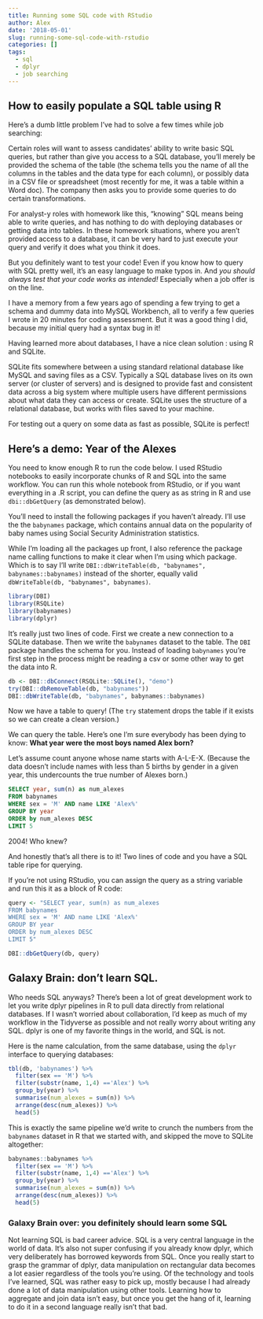 ```yaml
---
title: Running some SQL code with RStudio
author: Alex
date: '2018-05-01'
slug: running-some-sql-code-with-rstudio
categories: []
tags:
  - sql
  - dplyr
  - job searching
---
```



## How to easily populate a SQL table using R

Here's a dumb little problem I've had to solve a few times while job searching:

Certain roles will want to assess candidates' ability to write basic SQL queries, but rather than give you access to a SQL database, you'll merely be provided the schema of the table (the schema tells you the name of all the columns in the tables and the data type for each column), or possibly data in a CSV file or spreadsheet (most recently for me, it was a table within a Word doc).  The company then asks you to provide some queries to do certain transformations.

For analyst-y roles with homework like this, "knowing" SQL means being able to write queries, and has nothing to do with deploying databases or getting data into tables. In these homework situations, where you aren't provided access to a database, it can be very hard to just execute your query and verify it does what you think it does.

But you definitely want to test your code! Even if you know how to query with SQL pretty well, it's an easy language to make typos in. And *you should always test that your code works as intended!* Especially when a job offer is on the line. 

I have a memory from a few years ago of spending a few trying to get a schema and dummy data into MySQL Workbench, all to verify a few queries I wrote in 20 minutes for coding assessment. But it was a good thing I did, because my initial query had a syntax bug in it!

Having learned more about databases, I have a nice clean solution : using R and SQLite.

SQLite fits somewhere between a using standard relational database like MySQL and saving files as a CSV.  Typically a SQL database lives on its own server (or cluster of servers) and is designed to provide fast and consistent data across a big system where multiple users have different permissions about what data they can access or create. SQLite uses the structure of a relational database, but works with files saved to your machine.

For testing out a query on some data as fast as possible, SQLite is perfect!

## Here's a demo: Year of the Alexes

You need to know enough R to run the code below. I used RStudio notebooks to easily incorporate chunks of R and SQL into the same workflow.  You can run this whole notebook from RStudio, or if you want everything in a .R script, you can define the query as as string in R and use `dbi::dbGetQuery` (as demonstrated below).

You'll need to install the following packages if you haven't already. I'll use the the `babynames` package, which contains annual data on the popularity of baby names using Social Security Administration statistics.

While I'm loading all the packages up front, I also reference the package name calling functions to make it clear when I'm using which package. Which is to say I'll write `DBI::dbWriteTable(db, "babynames", babynames::babynames)` instead of the shorter, equally valid `dbWriteTable(db, "babynames", babynames)`.

```r
library(DBI)
library(RSQLite)
library(babynames)
library(dplyr)
```

It's really just two lines of code.  First we create a new connection to a SQLite database. Then we write the `babynames` dataset to the table.  The `DBI` package handles the schema for you. Instead of loading `babynames` you're first step in the process might be reading a csv or some other way to get the data into R.

```r
db <- DBI::dbConnect(RSQLite::SQLite(), "demo")
try(DBI::dbRemoveTable(db, "babynames"))
DBI::dbWriteTable(db, "babynames", babynames::babynames)
```

Now we have a table to query! (The `try` statement drops the table if it exists so we can create a clean version.)

We can query the table. Here's one I'm sure everybody has been dying to know: **What year were the most boys named Alex born?**

Let's assume count anyone whose name starts with A-L-E-X. (Because the data doesn't include names with less than 5 births by gender in a given year, this undercounts the true number of Alexes born.)


```sql
SELECT year, sum(n) as num_alexes
FROM babynames
WHERE sex = 'M' AND name LIKE 'Alex%'
GROUP BY year
ORDER by num_alexes DESC
LIMIT 5
```

2004!  Who knew?

And honestly that's all there is to it!  Two lines of code and you have a SQL table ripe for querying.

If you're not using RStudio, you can assign the query as a string variable and run this it as a block of R code:
```r
query <- "SELECT year, sum(n) as num_alexes
FROM babynames
WHERE sex = 'M' AND name LIKE 'Alex%'
GROUP BY year
ORDER by num_alexes DESC
LIMIT 5"

DBI::dbGetQuery(db, query)
```

## Galaxy Brain: don't learn SQL.
Who needs SQL anyways? There's been a lot of great development work to let you write dplyr pipelines in R to pull data directly from relational databases. If I wasn't worried about collaboration, I'd keep as much of my workflow in the Tidyverse as possible and not really worry about writing any SQL. dplyr is one of my favorite things in the world, and SQL is not.

Here is the name calculation, from the same database, using the `dplyr` interface to querying databases:

```r
tbl(db, 'babynames') %>%
  filter(sex == 'M') %>%
  filter(substr(name, 1,4) =='Alex') %>% 
  group_by(year) %>%
  summarise(num_alexes = sum(n)) %>%
  arrange(desc(num_alexes)) %>%
  head(5)
```


This is exactly the same pipeline we'd write to crunch the numbers from the `babynames` dataset in R that we started with, and skipped the move to SQLite altogether:
```r
babynames::babynames %>%
  filter(sex == 'M') %>%
  filter(substr(name, 1,4) =='Alex') %>%
  group_by(year) %>%
  summarise(num_alexes = sum(n)) %>%
  arrange(desc(num_alexes)) %>%
  head(5)
```

### Galaxy Brain over: you definitely should learn some SQL
Not learning SQL is bad career advice. SQL is a very central language in the world of data. It's also not super confusing if you already know dplyr, which very deliberately has borrowed keywords from SQL. Once you really start to grasp the grammar of dplyr, data manipulation on rectangular data becomes a lot easier regardless of the tools you're using. Of the technology and tools I've learned, SQL was rather easy to pick up, mostly because I had already done a lot of data manipulation using other tools. Learning how to aggregate and join data isn't easy, but once you get the hang of it, learning to do it in a second language really isn't that bad.